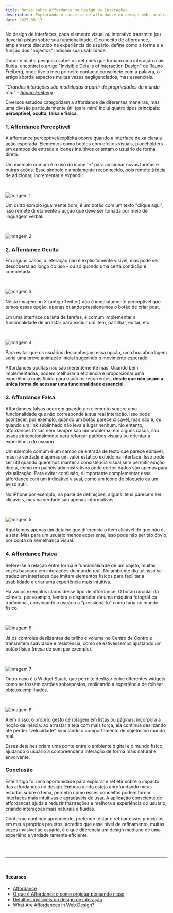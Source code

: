 ```yaml
---
title: Notas sobre Affordance no Design de Interações
description: Explorando o conceito de affordance no design web, analisando como diferentes tipos de affordances influenciam a interação do usuário
date: 2025-09-17
---
```


No design de interfaces, cada elemento visual ou interativo transmite (ou deveria) pistas sobre sua funcionalidade. O conceito de affordance, amplamente discutido na experiência do usuário, define como a forma e a função dos "objectos" indicam sua usabilidade. 

Durante minha pesquisa sobre os detalhes que tornam uma interação mais fluida, encontrei o artigo <a href="https://rauno.me/craft/interaction-design" className="border-b transition-all text-gray-500 duration-500 hover:border-gray-500" target="_blank">"Invisible Details of Interaction Design"</a> de Rauno Freiberg, onde tive o meu primeiro contacto conscinete com a palavra, o artigo aborda aspectos muitas vezes negligenciados, mas essenciais.

_"Grandes interações são modeladas a partir de propriedades do mundo real" - <a href="https://x.com/raunofreiberg" className="border-b transition-all text-gray-500 duration-500 hover:border-gray-500" target="_blank">Rauno Freiberg</a>_

Diversos estudos categorizam a affordance de diferentes maneiras, mas uma divisão particularmente útil (para mim) inclui quatro tipos principais: **perceptível, oculta, falsa e física**. 

### 1. Affordance Perceptível

A affordance perceptível/explícita ocorre quando a interface deixa clara a ação esperada. Elementos como botões com efeitos visuais, placeholders em campos de entrada e ícones intuitivos orientam o usuário de forma direta.

Um exemplo comum é o uso do ícone **'+'** para adicionar novas tarefas e outras ações. Esse símbolo é amplamente reconhecido, pois remete à ideia de adicionar, incrementar e expandir. 

<br />

<Image
  src="/images/blog/img-aff-1.png"
  alt="Imagem 1"
width={1440}
  height={960}
/>


Um outro exmplo igualmente bom, é um botão com um texto "clique aqui", isso remete diretamente a acção que deve ser tomada por meio de linguagem verbal. 

<br />

<Image
  src="/images/blog/img-aff-2.png"
  alt="Imagem 2"
width={1440}
  height={960}
/>

### 2. Affordance Oculta

Em alguns casos, a interação não é explicitamente visível, mas pode ser descoberta ao longo do uso - ou só quando uma certa condição é completada. 

<br />

<Image
  src="/images/blog/img-aff-3.png"
  alt="Imagem 3"
width={1440}
  height={960}
/>

Nesta imagem no X (antigo Twitter) não é imediatamente perceptível que temos essas opção, apenas quando pressionamos o botão de criar post. 

Em uma interface de lista de tarefas, é comum implementar a funcionalidade de arrastar para excluir um item, partilhar, editar, etc. 

<br />

<Image
  src="/images/blog/img-aff-4.png"
  alt="Imagem 4"
width={1440}
  height={960}
/>

Para evitar que os usuários desconheçam essa opção, uma boa abordagem seria uma breve animação inicial sugerindo o movimento esperado.

Affordances ocultas não são inerentemente más. Quando bem implementadas, podem melhorar a eficiência e proporcionar uma experiência mais fluida para usuários recorrentes, **desde que não sejam a única forma de acessar uma funcionalidade essencial**.

### 3. Affordance Falsa

Affordances falsas ocorrem quando um elemento sugere uma funcionalidade que não corresponde à sua real interação. Isso pode acontecer, por exemplo, quando um botão parece clicável, mas não é, ou quando um link sublinhado não leva a lugar nenhum. No entanto, affordances falsas nem sempre são um problema; em alguns casos, são usadas intencionalmente para reforçar padrões visuais ou orientar a experiência do usuário.

Um exemplo comum é um campo de entrada de texto que parece editável, mas na verdade é apenas um valor estático exibido na interface. Isso pode ser útil quando queremos manter a consistência visual sem permitir edição direta, como em painéis administrativos onde certos dados são apenas para visualização. Para evitar confusão, é importante complementar essa affordance com um indicativo visual, como um ícone de bloqueio ou um aviso sutil.

No iPhone por exemplo, na parte de definições, alguns itens parecem ser clicáveis, mas na verdade são apenas informativos. 

<br />

<Image
  src="/images/blog/img-aff-5.png"
  alt="Imagem 5"
width={1440}
  height={960}
/>

Aqui temos apenas um detalhe que diferencia o item clicável do que não é, a seta. Mas para um usuário menos experiente, isso pode não ser tão óbvio, por conta da semelhança visual.

### 4. Affordance Física

Refere-se à relação entre forma e funcionalidade de um objeto, muitas vezes baseada em interações do mundo real. No ambiente digital, isso se traduz em interfaces que imitam elementos físicos para facilitar a usabilidade e criar uma experiência mais intuitiva.

Há vários exemplos claros desse tipo de affordance. O botão circular da câmera, por exemplo, lembra o disparador de uma máquina fotográfica tradicional, convidando o usuário a “pressioná-lo” como faria no mundo físico.

<br />

<Image
  src="/images/blog/img-aff-6.png"
  alt="Imagem 6"
width={1440}
  height={960}
/>

Já os controles deslizantes de brilho e volume no Centro de Controle transmitem suavidade e resistência, como se estivéssemos ajustando um botão físico (mesa de som por exemplo).

<br />

<Image
  src="/images/blog/img-aff-7.png"
  alt="Imagem 7"
width={1440}
    height={960}
/>

Outro caso é o Widget Stack, que permite deslizar entre diferentes widgets como se fossem cartões sobrepostos, replicando a experiência de folhear objetos empilhados.


<br />

<Image
  src="/images/blog/img-aff-8.png"
  alt="Imagem 8"
width={1440}
    height={960}
/>

Além disso, o próprio gesto de rolagem em listas ou páginas, incorpora a noção de inércia: ao arrastar a tela com mais força, ela continua deslizando até perder “velocidade”, simulando o comportamento de objetos no mundo real.

Esses detalhes criam uma ponte entre o ambiente digital e o mundo físico, ajudando o usuário a compreender a interação de forma mais natural e envolvente.

### Conclusão

Este artigo foi uma oportunidade para explorar e refletir sobre o impacto das affordances no design. Embora ainda esteja aprofundando meus estudos sobre o tema, percebo como esses conceitos podem tornar interfaces mais intuitivas e agradáveis de usar. A aplicação consciente de affordances ajuda a reduzir frustrações e melhora a experiência do usuário, criando interações mais naturais e fluidas. 

Conforme continuo aprendendo, pretendo testar e refinar esses princípios em meus próprios projetos, acredito que esse nível de refinamento, muitas vezes invisível ao usuário, é o que diferencia um design mediano de uma experiência verdadeiramente eficiente.

<br /><br />

---

<br />

#### Recursos

<ul className="flex flex-col gap-3 mt-5" style={{ listStyle: 'cardinal', marginLeft: '20px'}}>
    <li className="text-[14.9px]"><a href="https://pt.wikipedia.org/wiki/Affordance" className="border-b transition-all text-gray-500 duration-500 hover:border-gray-500" target="_blank">Affordance</a></li>
    <li className="text-[14.9px]"><a href="https://www.homemmaquina.com.br/o-que-e-affordance/" className="border-b transition-all text-gray-500 duration-500 hover:border-gray-500" target="_blank">O que é Affordance e como projetar pensando nisso</a></li>
    <li className="text-[14.9px]"><a href="https://rauno.me/craft/interaction-design" className="border-b transition-all text-gray-500 duration-500 hover:border-gray-500" target="_blank">Detalhes invisíveis do design de interação</a></li>
    <li className="text-[14.9px]"><a href="https://blog.teamtreehouse.com/affordances-web-design?utm_source=chatgpt.com" className="border-b transition-all text-gray-500 duration-500 hover:border-gray-500" target="_blank">What Are Affordances in Web Design?</a></li>
</ul>